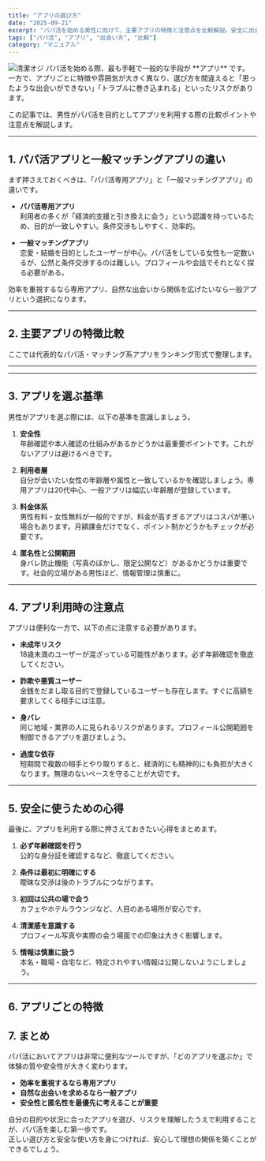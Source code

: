 ```yaml
---
title: "アプリの選び方"
date: "2025-09-21"
excerpt: "パパ活を始める男性に向けて、主要アプリの特徴と注意点を比較解説。安全に出会うための選び方を指南します。"
tags: ["パパ活", "アプリ", "出会い方", "比較"]
category: "マニュアル"
---
```

<img src="https://lastdecade.s3.ap-northeast-1.amazonaws.com/guide/papakatsu-how-to-meet_apps/papakatsu-how-to-meet_apps_1.png" alt="清潔オジ" className="rounded-xl border shadow-sm mt-3" />
パパ活を始める際、最も手軽で一般的な手段が **アプリ** です。  
一方で、アプリごとに特徴や雰囲気が大きく異なり、選び方を間違えると「思ったような出会いができない」「トラブルに巻き込まれる」といったリスクがあります。  

この記事では、男性がパパ活を目的としてアプリを利用する際の比較ポイントや注意点を解説します。  

---

## 1. パパ活アプリと一般マッチングアプリの違い

まず押さえておくべきは、「パパ活専用アプリ」と「一般マッチングアプリ」の違いです。  

- **パパ活専用アプリ**  
  利用者の多くが「経済的支援と引き換えに会う」という認識を持っているため、目的が一致しやすい。条件交渉もしやすく、効率的。  

- **一般マッチングアプリ**  
  恋愛・結婚を目的としたユーザーが中心。パパ活をしている女性も一定数いるが、公然と条件交渉するのは難しい。プロフィールや会話でそれとなく探る必要がある。  

効率を重視するなら専用アプリ、自然な出会いから関係を広げたいなら一般アプリという選択になります。  

---

## 2. 主要アプリの特徴比較

ここでは代表的なパパ活・マッチング系アプリをランキング形式で整理します。  

---

<AppCompareTable accent="sky" />  

---

## 3. アプリを選ぶ基準

男性がアプリを選ぶ際には、以下の基準を意識しましょう。  

1. **安全性**  
   年齢確認や本人確認の仕組みがあるかどうかは最重要ポイントです。これがないアプリは避けるべきです。  

2. **利用者層**  
   自分が会いたい女性の年齢層や属性と一致しているかを確認しましょう。専用アプリは20代中心、一般アプリは幅広い年齢層が登録しています。  

3. **料金体系**  
   男性有料・女性無料が一般的ですが、料金が高すぎるアプリはコスパが悪い場合もあります。月額課金だけでなく、ポイント制かどうかもチェックが必要です。  

4. **匿名性と公開範囲**  
   身バレ防止機能（写真のぼかし、限定公開など）があるかどうかは重要です。社会的立場がある男性ほど、情報管理は慎重に。  

---

## 4. アプリ利用時の注意点

アプリは便利な一方で、以下の点に注意する必要があります。  

- **未成年リスク**  
  18歳未満のユーザーが混ざっている可能性があります。必ず年齢確認を徹底してください。  

- **詐欺や悪質ユーザー**  
  金銭をだまし取る目的で登録しているユーザーも存在します。すぐに高額を要求してくる相手には注意。  

- **身バレ**  
  同じ地域・業界の人に見られるリスクがあります。プロフィール公開範囲を制御できるアプリを選びましょう。  

- **過度な依存**  
  短期間で複数の相手とやり取りすると、経済的にも精神的にも負担が大きくなります。無理のないペースを守ることが大切です。  

---

## 5. 安全に使うための心得

最後に、アプリを利用する際に押さえておきたい心得をまとめます。  

1. **必ず年齢確認を行う**  
   公的な身分証を確認するなど、徹底してください。  

2. **条件は最初に明確にする**  
   曖昧な交渉は後のトラブルにつながります。  

3. **初回は公共の場で会う**  
   カフェやホテルラウンジなど、人目のある場所が安心です。  

4. **清潔感を意識する**  
   プロフィール写真や実際の会う場面での印象は大きく影響します。  

5. **情報は慎重に扱う**  
   本名・職場・自宅など、特定されやすい情報は公開しないようにしましょう。  

---

## 6. アプリごとの特徴
<SugarDaddyComponent />
<LoveanComponent />  

## 7. まとめ

パパ活においてアプリは非常に便利なツールですが、「どのアプリを選ぶか」で体験の質や安全性が大きく変わります。  

- **効率を重視するなら専用アプリ**  
- **自然な出会いを求めるなら一般アプリ**  
- **安全性と匿名性を最優先に考えることが重要**  

自分の目的や状況に合ったアプリを選び、リスクを理解したうえで利用することが、パパ活を楽しむ第一歩です。  
正しい選び方と安全な使い方を身につければ、安心して理想の関係を築くことができるでしょう。  
